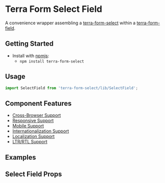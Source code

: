 


<Badge />

# Terra Form Select Field

A convenience wrapper assembling a [terra-form-select](https://github.com/cerner/terra-core/tree/main/packages/terra-form-select) within a [terra-form-field](https://github.com/cerner/terra-core/tree/main/packages/terra-form-field).

## Getting Started

- Install with [npmjs](https://www.npmjs.com):
  - `npm install terra-form-select`

## Usage

```jsx
import SelectField from 'terra-form-select/lib/SelectField';
```

## Component Features

- [Cross-Browser Support](https://engineering.cerner.com/terra-ui/about/terra-ui/component-standards#cross-browser-support)
- [Responsive Support](https://engineering.cerner.com/terra-ui/about/terra-ui/component-standards#responsive-support)
- [Mobile Support](https://engineering.cerner.com/terra-ui/about/terra-ui/component-standards#mobile-support)
- [Internationalization Support](https://engineering.cerner.com/terra-ui/about/terra-ui/component-standards#internationalization-i18n)
- [Localization Support](https://engineering.cerner.com/terra-ui/about/terra-ui/component-standards#internationalization-i18n)
- [LTR/RTL Support](https://engineering.cerner.com/terra-ui/about/terra-ui/component-standards#ltr--rtl)

## Examples
<SelectFieldExample title="Select Field Example" />
<RequiredSelectFieldExample title="Required Select Field Example" />
<MaxSelectionExample title="Maximum Selection (applies to only 'multiple' and 'tag')" description="A multiple selection variant that allows up to a set number of selections. (Not applicable to 'default', 'combobox', and 'search' variants)" />
<IncompleteSelectFieldExample title="Incomplete Select Field Example" description="Applies theme-specific styling for incomplete. ***Note: Only use incomplete if given specific guidance, reserved for specific applications when no value has been provided. Not for general use.***" />

## Select Field Props
<SelectFieldPropsTable />
